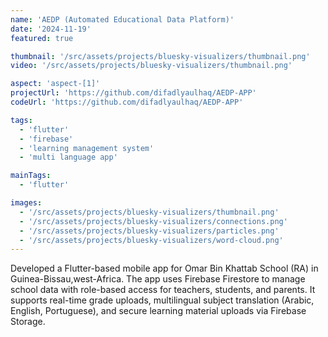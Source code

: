 ```yaml
---
name: 'AEDP (Automated Educational Data Platform)'
date: '2024-11-19'
featured: true

thumbnail: '/src/assets/projects/bluesky-visualizers/thumbnail.png'
video: '/src/assets/projects/bluesky-visualizers/thumbnail.png'

aspect: 'aspect-[1]'
projectUrl: 'https://github.com/difadlyaulhaq/AEDP-APP'
codeUrl: 'https://github.com/difadlyaulhaq/AEDP-APP'

tags:
  - 'flutter'
  - 'firebase'
  - 'learning management system'
  - 'multi language app'

mainTags:
  - 'flutter'

images:
  - '/src/assets/projects/bluesky-visualizers/thumbnail.png'
  - '/src/assets/projects/bluesky-visualizers/connections.png'
  - '/src/assets/projects/bluesky-visualizers/particles.png'
  - '/src/assets/projects/bluesky-visualizers/word-cloud.png'
---
```


<ProjectGrid project={frontmatter}>

Developed a Flutter-based mobile app for Omar Bin Khattab School (RA) in Guinea-Bissau,west-Africa. The
app uses Firebase Firestore to manage school data with
role-based access for teachers, students, and parents. It
supports real-time grade uploads, multilingual subject
translation (Arabic, English, Portuguese), and secure
learning material uploads via Firebase Storage.

</ProjectGrid>